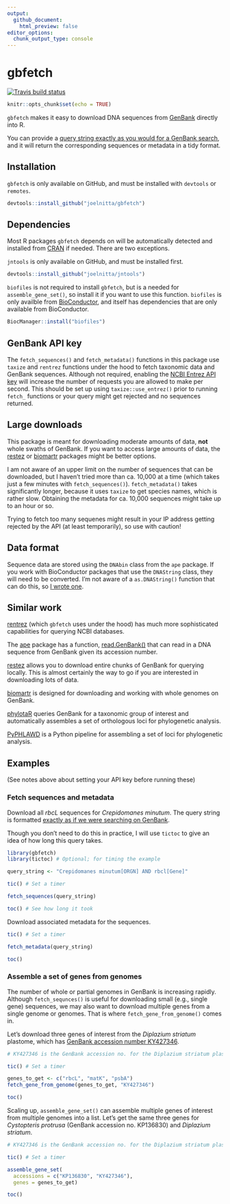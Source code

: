 ```yaml
---
output:
  github_document:
    html_preview: false
editor_options: 
  chunk_output_type: console
---
```

# gbfetch

<!-- badges: start -->
[![Travis build status](https://travis-ci.org/joelnitta/gbfetch.svg?branch=master)](https://travis-ci.org/joelnitta/gbfetch)
<!-- badges: end -->

```r
knitr::opts_chunk$set(echo = TRUE)
```

`gbfetch` makes it easy to download DNA sequences from [GenBank](https://www.ncbi.nlm.nih.gov/genbank/) directly into R. 

You can provide a [query string exactly as you would for a GenBank search](https://www.ncbi.nlm.nih.gov/nuccore/advanced), and it will return the corresponding sequences or metadata in a tidy format.

## Installation

`gbfetch` is only available on GitHub, and must be installed with `devtools` or `remotes`.

```r
devtools::install_github("joelnitta/gbfetch")
```

## Dependencies

Most R packages `gbfetch` depends on will be automatically detected and installed from [CRAN](https://cran.r-project.org/) if needed. There are two exceptions.

`jntools` is only available on GitHub, and must be installed first.

```r
devtools::install_github("joelnitta/jntools")
```

`biofiles` is not required to install `gbfetch`, but is a needed for `assemble_gene_set()`, so install it if you want to use this function. `biofiles` is only availble from [BioConductor](https://bioconductor.org/), and itself has dependencies that are only available from BioConductor.

```r
BiocManager::install("biofiles")
```

## GenBank API key

The `fetch_sequences()` and `fetch_metadata()` functions in this package use `taxize` and `rentrez` functions under the hood to fetch taxonomic data and GenBank sequences. Although not required, enabling the [NCBI Entrez API key](https://ncbiinsights.ncbi.nlm.nih.gov/2017/11/02/new-api-keys-for-the-e-utilities/) will increase the number of requests you are allowed to make per second. This should be set up using `taxize::use_entrez()` prior to running `fetch_` functions or your query might get rejected and no sequences returned.

## Large downloads

This package is meant for downloading moderate amounts of data, **not** whole swaths of GenBank. If you want to access large amounts of data, the [restez](https://ropensci.github.io/restez/index.html) or [biomartr](https://github.com/ropensci/biomartr) packages might be better options.

I am not aware of an upper limit on the number of sequences that can be downloaded, but I haven't tried more than ca. 10,000 at a time (which takes just a few minutes with `fetch_sequences()`). `fetch_metadata()` takes significantly longer, because it uses `taxize` to get species names, which is rather slow. Obtaining the metadata for ca. 10,000 sequences might take up to an hour or so.

Trying to fetch too many sequenes might result in your IP address getting rejected by the API (at least temporarily), so use with caution!

## Data format

Sequence data are stored using the `DNAbin` class from the `ape` package. If you work with BioConductor packages that use the `DNAString` class, they will need to be converted. I'm not aware of a `as.DNAString()` function that can do this, so [I wrote one](https://gist.github.com/joelnitta/6f30a7c0f1c83d78c76a5469e935d56f).

## Similar work

[rentrez](https://github.com/ropensci/rentrez) (which `gbfetch` uses under the hood) has much more sophisticated capabilities for querying NCBI databases.

The [ape](http://ape-package.ird.fr/) package has a function, [read.GenBank()](https://www.rdocumentation.org/packages/ape/versions/5.3/topics/read.GenBank) that can read in a DNA sequence from GenBank given its accession number.

[restez](https://ropensci.github.io/restez/index.html) allows you to download entire chunks of GenBank for querying locally. This is almost certainly the way to go if you are interested in downloading lots of data.

[biomartr](https://github.com/ropensci/biomartr) is designed for downloading and working with whole genomes on GenBank.

[phylotaR](https://github.com/ropensci/phylotaR) queries GenBank for a taxonomic group of interest and automatically assembles a set of orthologous loci for phylogenetic analysis.

[PyPHLAWD](https://github.com/FePhyFoFum/PyPHLAWD) is a Python pipeline for assembling a set of loci for phylogenetic analysis.

## Examples

(See notes above about setting your API key before running these)

### Fetch sequences and metadata

Download all *rbcL* sequences for *Crepidomanes minutum*. The query string is formatted [exactly as if we were searching on GenBank](https://www.ncbi.nlm.nih.gov/nuccore/advanced). 

Though you don't need to do this in practice, I will use `tictoc` to give an idea of how long this query takes.

```r
library(gbfetch)
library(tictoc) # Optional; for timing the example

query_string <- "Crepidomanes minutum[ORGN] AND rbcl[Gene]"

tic() # Set a timer

fetch_sequences(query_string)

toc() # See how long it took
```

Download associated metadata for the sequences.

```r
tic() # Set a timer

fetch_metadata(query_string)

toc()
```

### Assemble a set of genes from genomes

The number of whole or partial genomes in GenBank is increasing rapidly. Although `fetch_sequnces()` is useful for downloading small (e.g., single gene) sequences, we may also want to download multiple genes from a single genome or genomes. That is where `fetch_gene_from_genome()` comes in.

Let's download three genes of interest from the *Diplazium striatum* plastome, which has [GenBank accession number KY427346](https://www.ncbi.nlm.nih.gov/nuccore/KY427346).

```r
# KY427346 is the GenBank accession no. for the Diplazium striatum plastome

tic() # Set a timer

genes_to_get <- c("rbcL", "matK", "psbA")
fetch_gene_from_genome(genes_to_get, "KY427346")

toc()
```

Scaling up, `assemble_gene_set()` can assemble multiple genes of interest from multiple genomes into a list. Let's get the same three genes for *Cystopteris protrusa* (GenBank accession no. KP136830) and *Diplazium striatum*.

```r
# KY427346 is the GenBank accession no. for the Diplazium striatum plastome

tic() # Set a timer

assemble_gene_set(
  accessions = c("KP136830", "KY427346"), 
  genes = genes_to_get)

toc()
```
